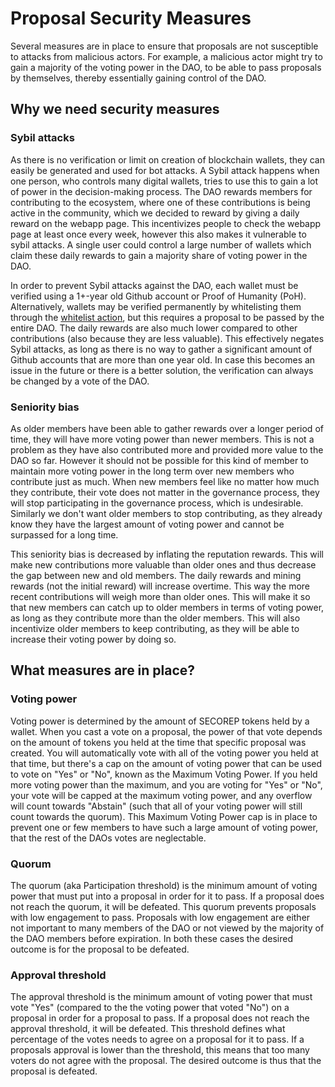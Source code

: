 # Proposal Security Measures

Several measures are in place to ensure that proposals are not susceptible to attacks from malicious actors.
For example, a malicious actor might try to gain a majority of the voting power in the DAO, to be able to pass proposals by themselves, thereby essentially gaining control of the DAO.

## Why we need security measures

### Sybil attacks

As there is no verification or limit on creation of blockchain wallets, they can easily be generated and used for bot attacks. A Sybil attack happens when one person, who controls many digital wallets, tries to use this to gain a lot of power in the decision-making process. The DAO rewards members for contributing to the ecosystem, where one of these contributions is being active in the community, which we decided to reward by giving a daily reward on the webapp page. This incentivizes people to check the webapp page at least once every week, however this also makes it vulnerable to sybil attacks. A single user could control a large number of wallets which claim these daily rewards to gain a majority share of voting power in the DAO.

In order to prevent Sybil attacks against the DAO, each wallet must be verified using a 1+-year old Github account or Proof of Humanity (PoH). Alternatively, wallets may be verified permanently by whitelisting them through the [whitelist action](/actions/whitelist-member), but this requires a proposal to be passed by the entire DAO. The daily rewards are also much lower compared to other contributions (also because they are less valuable). This effectively negates Sybil attacks, as long as there is no way to gather a significant amount of Github accounts that are more than one year old. In case this becomes an issue in the future or there is a better solution, the verification can always be changed by a vote of the DAO.

### Seniority bias

As older members have been able to gather rewards over a longer period of time, they will have more voting power than newer members. This is not a problem as they have also contributed more and provided more value to the DAO so far. However it should not be possible for this kind of member to maintain more voting power in the long term over new members who contribute just as much. When new members feel like no matter how much they contribute, their vote does not matter in the governance process, they will stop participating in the governance process, which is undesirable. Similarly we don't want older members to stop contributing, as they already know they have the largest amount of voting power and cannot be surpassed for a long time.

This seniority bias is decreased by inflating the reputation rewards. This will make new contributions more valuable than older ones and thus decrease the gap between new and old members. The daily rewards and mining rewards (not the initial reward) will increase overtime. This way the more recent contributions will weigh more than older ones. This will make it so that new members can catch up to older members in terms of voting power, as long as they contribute more than the older members. This will also incentivize older members to keep contributing, as they will be able to increase their voting power by doing so.

## What measures are in place?

### Voting power

Voting power is determined by the amount of SECOREP tokens held by a wallet. When you cast a vote on a proposal, the power of that vote depends on the amount of tokens you held at the time that specific proposal was created. You will automatically vote with all of the voting power you held at that time, but there's a cap on the amount of voting power that can be used to vote on "Yes" or "No", known as the Maximum Voting Power. If you held more voting power than the maximum, and you are voting for "Yes" or "No", your vote will be capped at the maximum voting power, and any overflow will count towards "Abstain" (such that all of your voting power will still count towards the quorum). This Maximum Voting Power cap is in place to prevent one or few members to have such a large amount of voting power, that the rest of the DAOs votes are neglectable.

### Quorum

The quorum (aka Participation threshold) is the minimum amount of voting power that must put into a proposal in order for it to pass. If a proposal does not reach the quorum, it will be defeated. This quorum prevents proposals with low engagement to pass. Proposals with low engagement are either not important to many members of the DAO or not viewed by the majority of the DAO members before expiration. In both these cases the desired outcome is for the proposal to be defeated.

### Approval threshold

The approval threshold is the minimum amount of voting power that must vote "Yes" (compared to the the voting power that voted "No") on a proposal in order for a proposal to pass. If a proposal does not reach the approval threshold, it will be defeated. This threshold defines what percentage of the votes needs to agree on a proposal for it to pass. If a proposals approval is lower than the threshold, this means that too many voters do not agree with the proposal. The desired outcome is thus that the proposal is defeated.
